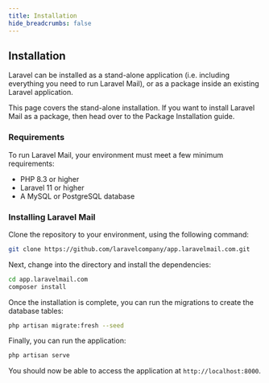 ```yaml
---
title: Installation
hide_breadcrumbs: false
---
```


## Installation

Laravel can be installed as a stand-alone application (i.e. including everything you need to run Laravel Mail), or as a package inside an existing Laravel application.

This page covers the stand-alone installation. If you want to install Laravel Mail as a package, then head over to the Package Installation guide.

### Requirements

To run Laravel Mail, your environment must meet a few minimum requirements:

- PHP 8.3 or higher
- Laravel 11 or higher
- A MySQL or PostgreSQL database


### Installing Laravel Mail

Clone the repository to your environment, using the following command:

```bash
git clone https://github.com/laravelcompany/app.laravelmail.com.git
```

Next, change into the directory and install the dependencies:

```bash
cd app.laravelmail.com
composer install
```

Once the installation is complete, you can run the migrations to create the database tables:

```bash
php artisan migrate:fresh --seed
```

Finally, you can run the application:

```bash
php artisan serve
```

You should now be able to access the application at `http://localhost:8000`.

